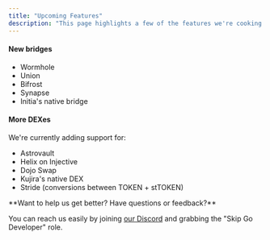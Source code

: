 ```yaml
---
title: "Upcoming Features"
description: "This page highlights a few of the features we're cooking up 🧑‍🍳. Please get in touch with us if you'd like us to prioritize any of these or add something else to our roadmap"
---
```


#### New bridges

* Wormhole
* Union
* Bifrost
* Synapse
* Initia's native bridge

#### More DEXes

We're currently adding support for: 

* Astrovault
* Helix on Injective
* Dojo Swap
* Kujira's native DEX
* Stride (conversions between TOKEN + stTOKEN)


<Check>
 **Want to help us get better? Have questions or feedback?**
 
 You can reach us easily by joining [our Discord](https://skip.build/discord) and grabbing the "Skip Go Developer" role.
 </Check>